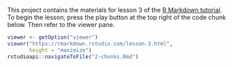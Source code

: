 This project contains the materials for lesson 3 of the [R Markdown tutorial](https://rmarkdown.rstudio.com/lesson-3.html). To begin the lesson, press the play button at the top right of the code chunk below. Then refer to the viewer pane.

```r
viewer <- getOption("viewer")
viewer("https://rmarkdown.rstudio.com/lesson-3.html", 
       height = "maximize")
rstudioapi::navigateToFile("2-chunks.Rmd")
```

